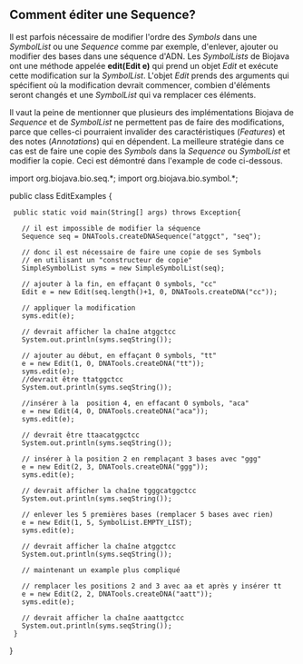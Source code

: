 == Comment éditer une Sequence? ==

Il est parfois nécessaire de modifier l'ordre des ''Symbols'' dans une ''SymbolList'' ou une ''Sequence'' comme par exemple, d'enlever, ajouter ou modifier des bases dans une séquence d'ADN. Les ''SymbolLists'' de Biojava ont une méthode appelée '''edit(Edit e)''' qui prend un objet ''Edit'' et exécute cette modification sur la ''SymbolList''. L'objet ''Edit'' prends des arguments qui spécifient où la modification devrait commencer, combien d'éléments seront changés et une ''SymbolList'' qui va remplacer ces éléments.

Il vaut la peine de mentionner que plusieurs des implémentations Biojava de ''Sequence'' et de ''SymbolList'' ne permettent pas de faire des modifications, parce que celles-ci pourraient invalider des caractéristiques (''Features'') et des notes (''Annotations'') qui en dépendent. La meilleure stratégie dans ce cas est de faire une copie des ''Symbols'' dans la ''Sequence'' ou ''SymbolList'' et modifier la copie. Ceci est démontré dans l'example de code ci-dessous.

<java>
import org.biojava.bio.seq.*;
import org.biojava.bio.symbol.*;

public class EditExamples {
  public static void main(String[] args) throws Exception{
    
    // il est impossible de modifier la séquence
    Sequence seq = DNATools.createDNASequence("atggct", "seq");

    // donc il est nécessaire de faire une copie de ses Symbols
    // en utilisant un "constructeur de copie"
    SimpleSymbolList syms = new SimpleSymbolList(seq);

    // ajouter à la fin, en effaçant 0 symbols, "cc"
    Edit e = new Edit(seq.length()+1, 0, DNATools.createDNA("cc"));
    
    // appliquer la modification
    syms.edit(e);
    
    // devrait afficher la chaîne atggctcc
    System.out.println(syms.seqString());

    // ajouter au début, en effaçant 0 symbols, "tt"
    e = new Edit(1, 0, DNATools.createDNA("tt"));
    syms.edit(e);
    //devrait être ttatggctcc
    System.out.println(syms.seqString());

    //insérer à la  position 4, en effacant 0 symbols, "aca"
    e = new Edit(4, 0, DNATools.createDNA("aca"));
    syms.edit(e);

    // devrait être ttaacatggctcc
    System.out.println(syms.seqString());

    // insérer à la position 2 en remplaçant 3 bases avec "ggg"
    e = new Edit(2, 3, DNATools.createDNA("ggg"));
    syms.edit(e);

    // devrait afficher la chaîne tgggcatggctcc
    System.out.println(syms.seqString());

    // enlever les 5 premières bases (remplacer 5 bases avec rien)
    e = new Edit(1, 5, SymbolList.EMPTY_LIST);
    syms.edit(e);

    // devrait afficher la chaîne atggctcc
    System.out.println(syms.seqString());

    // maintenant un example plus compliqué

    // remplacer les positions 2 and 3 avec aa et après y insérer tt
    e = new Edit(2, 2, DNATools.createDNA("aatt"));
    syms.edit(e);

    // devrait afficher la chaîne aaattgctcc
    System.out.println(syms.seqString());
  }
}
</java>